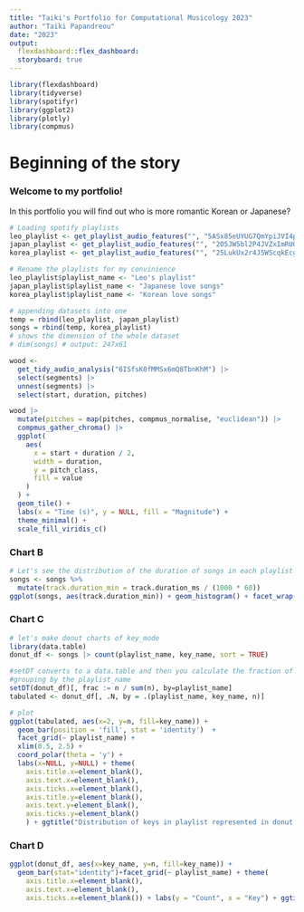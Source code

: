 ```yaml
---
title: "Taiki's Portfolio for Computational Musicology 2023"
author: "Taiki Papandreou"
date: "2023"
output: 
  flexdashboard::flex_dashboard:
  storyboard: true
---
```


```r
library(flexdashboard)
library(tidyverse)
library(spotifyr)
library(ggplot2)
library(plotly)
library(compmus)
```

# Beginning of the story {.storyboard}

### Welcome to my portfolio!

In this portfolio you will find out who is more romantic Korean or Japanese?

```r
# Loading spotify playlists
leo_playlist <- get_playlist_audio_features("", "5ASx85eUYUG7QmYpiJVI4p")
japan_playlist <- get_playlist_audio_features("", "2O5JW5bl2P4JVZxImRUOG3")
korea_playlist <- get_playlist_audio_features("", "25LukUx2r4J5WScqkEcgCo")

# Rename the playlists for my convinience
leo_playlist$playlist_name <- "Leo's playlist" 
japan_playlist$playlist_name <- "Japanese love songs"
korea_playlist$playlist_name <- "Korean love songs"

# appending datasets into one
temp = rbind(leo_playlist, japan_playlist)
songs = rbind(temp, korea_playlist)
# shows the dimension of the whole dataset
# dim(songs) # output: 247x61

wood <-
  get_tidy_audio_analysis("6ISfsK0fMMSx6mQ8TbnKhM") |>
  select(segments) |>
  unnest(segments) |>
  select(start, duration, pitches)
```

```r
wood |>
  mutate(pitches = map(pitches, compmus_normalise, "euclidean")) |>
  compmus_gather_chroma() |> 
  ggplot(
    aes(
      x = start + duration / 2,
      width = duration,
      y = pitch_class,
      fill = value
    )
  ) +
  geom_tile() +
  labs(x = "Time (s)", y = NULL, fill = "Magnitude") +
  theme_minimal() +
  scale_fill_viridis_c()
```

### Chart B

```r
# Let's see the distribution of the duration of songs in each playlist
songs <- songs %>%
  mutate(track.duration_min = track.duration_ms / (1000 * 60))
ggplot(songs, aes(track.duration_min)) + geom_histogram() + facet_wrap(~ playlist_name) + ggtitle("The distribution of song length in minutes") + labs( x = "Minutes")
```

### Chart C

```r
# let's make donut charts of key_mode
library(data.table)
donut_df <- songs |> count(playlist_name, key_name, sort = TRUE)

#setDT converts to a data.table and then you calculate the fraction of each expr
#grouping by the playlist_name
setDT(donut_df)[, frac := n / sum(n), by=playlist_name]
tabulated <- donut_df[, .N, by = .(playlist_name, key_name, n)]

# plot
ggplot(tabulated, aes(x=2, y=n, fill=key_name)) +
  geom_bar(position = 'fill', stat = 'identity')  +
  facet_grid(~ playlist_name) + 
  xlim(0.5, 2.5) +
  coord_polar(theta = 'y') + 
  labs(x=NULL, y=NULL) + theme(
    axis.title.x=element_blank(),
    axis.text.x=element_blank(),
    axis.ticks.x=element_blank(),
    axis.title.y=element_blank(),
    axis.text.y=element_blank(),
    axis.ticks.y=element_blank()
    ) + ggtitle("Distribution of keys in playlist represented in donut chart")
```

### Chart D

```r
ggplot(donut_df, aes(x=key_name, y=n, fill=key_name)) +
  geom_bar(stat="identity")+facet_grid(~ playlist_name) + theme(
    axis.title.x=element_blank(),
    axis.text.x=element_blank(),
    axis.ticks.x=element_blank()) + labs(y = "Count", x = "Key") + ggtitle("Distribution of keys in playlist represented in bar chart")
```
